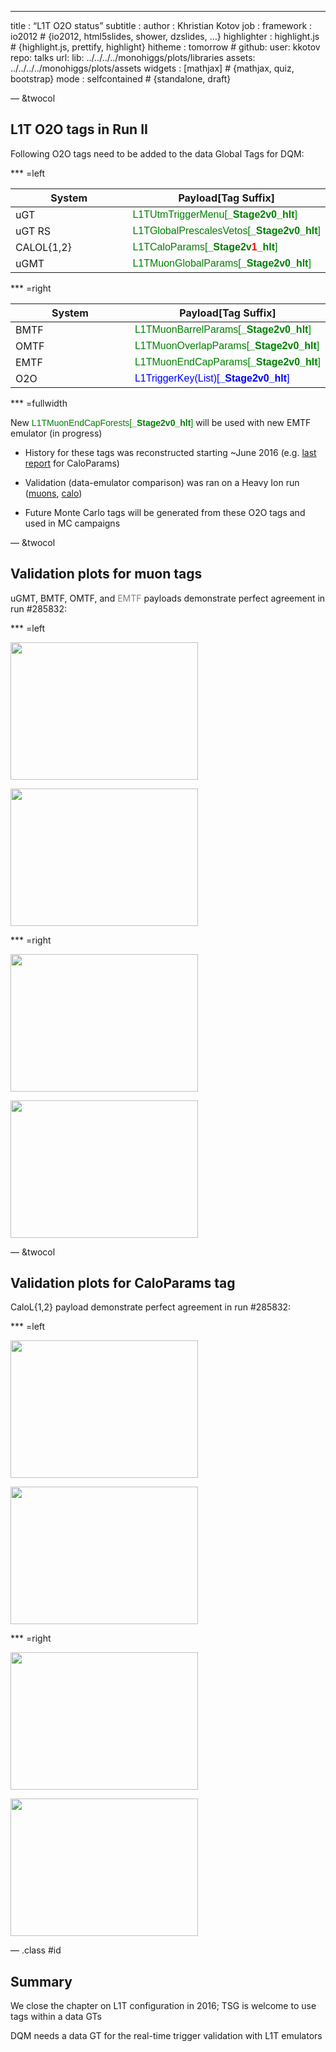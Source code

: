 ---
title       : "L1T O2O status"
subtitle    : 
author      : Khristian Kotov
job         : 
framework   : io2012        # {io2012, html5slides, shower, dzslides, ...}
highlighter : highlight.js  # {highlight.js, prettify, highlight}
hitheme     : tomorrow      # 
github:
  user: kkotov 
  repo: talks
url:
  lib:    ../../../../monohiggs/plots/libraries
  assets: ../../../../monohiggs/plots/assets
widgets     : [mathjax]     # {mathjax, quiz, bootstrap}
mode        : selfcontained # {standalone, draft}

--- &twocol

## L1T O2O tags in Run II

Following O2O tags need to be added to the data Global Tags for DQM:

*** =left

System     |   Payload[Tag Suffix]
-----------|-----------------
uGT        | <span style="font-family:helvetica;color:green">L1TUtmTriggerMenu[<span style="font-weight:bold">_Stage2v0_hlt</span>]</span>
uGT RS     | <span style="font-family:helvetica;color:green">L1TGlobalPrescalesVetos[<span style="font-weight:bold">_Stage2v0_hlt</span>]</span>
CALOL{1,2} | <span style="font-family:helvetica;color:green">L1TCaloParams[<span style="font-weight:bold">_Stage2v<span style="color:red">1</span>_hlt</span>]</span>
uGMT       | <span style="font-family:helvetica;color:green">L1TMuonGlobalParams[<span style="font-weight:bold">_Stage2v0_hlt</span>]</span>

*** =right

System     |   Payload[Tag Suffix]
-----------|-----------------
BMTF       | <span style="font-family:helvetica;color:green">L1TMuonBarrelParams[<span style="font-weight:bold">_Stage2v0_hlt</span>]</span>
OMTF       | <span style="font-family:helvetica;color:green">L1TMuonOverlapParams[<span style="font-weight:bold">_Stage2v0_hlt</span>]</span>
EMTF       | <span style="font-family:helvetica;color:green">L1TMuonEndCapParams[<span style="font-weight:bold">_Stage2v0_hlt</span>]</span>
O2O        | <span style="font-family:helvetica;color:blue">L1TriggerKey(List)[<span style="font-weight:bold">_Stage2v0_hlt</span>]</span>

*** =fullwidth

New&nbsp;<span style="font-family:helvetica;color:green">L1TMuonEndCapForests[<span style="font-weight:bold">_Stage2v0_hlt</span>]</span> will be used with new EMTF emulator (in progress)

* History for these tags was reconstructed starting ~June 2016 (e.g. [last report](http://kkotov.github.io/l1o2o/talks/2017.03.20) for CaloParams)

* Validation (data-emulator comparison) was ran on a Heavy Ion run ([muons](https://its.cern.ch/jira/browse/CMSLITDPG-3), [calo](https://its.cern.ch/jira/browse/CMSLITDPG-4))

* Future Monte Carlo tags will be generated from these O2O tags and used in MC campaigns

---  &twocol

## Validation plots for muon tags

uGMT, BMTF, OMTF, and <span style="color:gray">EMTF</span> payloads demonstrate perfect agreement in run #285832:

*** =left

<img class=center src="comp_data_muon.eta.png" height=220 width=300>

<img class=center src="comp_data_muon.phi.png" height=220 width=300>

*** =right

<img class=center src="comp_data_muon.n.png" height=220 width=300>

<img class=center src="comp_data_muon.pt_xMax100.png" height=220 width=300>

---  &twocol

## Validation plots for CaloParams tag

CaloL{1,2} payload demonstrate perfect agreement in run #285832:

*** =left

<img class=center src="JetEt.png" height=220 width=300>

<img class=center src="TauEt.png" height=220 width=300>

*** =right

<img class=center src="EgEt.png" height=220 width=300>

<img class=center src="MPSumEt.png" height=220 width=300>

--- .class #id

## Summary

We close the chapter on L1T configuration in 2016; TSG is welcome to use tags within a data GTs

DQM needs a data GT for the real-time trigger validation with L1T emulators
